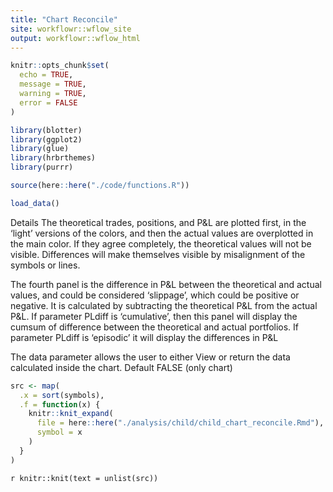 ```yaml
---
title: "Chart Reconcile"
site: workflowr::wflow_site
output: workflowr::wflow_html
---
```


```r
knitr::opts_chunk$set(
  echo = TRUE, 
  message = TRUE, 
  warning = TRUE, 
  error = FALSE
)
```

```r
library(blotter)
library(ggplot2)
library(glue)
library(hrbrthemes)
library(purrr)
```

```r
source(here::here("./code/functions.R"))
```

```r
load_data()
```

Details
The theoretical trades, positions, and P&L are plotted first, in the 'light' versions of the colors, and then the actual values are overplotted in the main color. If they agree completely, the theoretical values will not be visible. Differences will make themselves visible by misalignment of the symbols or lines.

The fourth panel is the difference in P&L between the theoretical and actual values, and could be considered 'slippage', which could be positive or negative. It is calculated by subtracting the theoretical P&L from the actual P&L. If parameter PLdiff is 'cumulative', then this panel will display the cumsum of difference between the theoretical and actual portfolios. If parameter PLdiff is 'episodic' it will display the differences in P&L

The data parameter allows the user to either View or return the data calculated inside the chart. Default FALSE (only chart)

```r
src <- map(
  .x = sort(symbols), 
  .f = function(x) {
    knitr::knit_expand(
      file = here::here("./analysis/child/child_chart_reconcile.Rmd"), 
      symbol = x
    )
  }
)
```

`r knitr::knit(text = unlist(src))`

